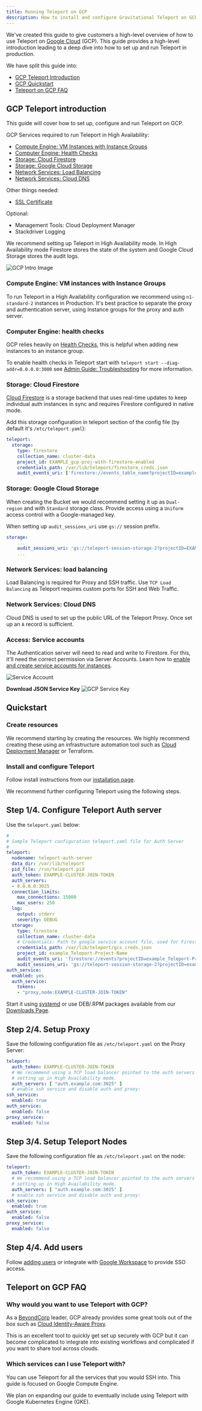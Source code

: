 ```yaml
---
title: Running Teleport on GCP
description: How to install and configure Gravitational Teleport on GCP for SSH and Kubernetes access.
---
```


We've created this guide to give customers a high-level overview of how to use Teleport on [Google Cloud](https://cloud.google.com/gcp/) (GCP). This guide provides a high-level introduction leading to a deep dive into how to set up and run Teleport in production.

We have split this guide into:

- [GCP Teleport Introduction](#gcp-teleport-introduction)
- [GCP Quickstart](#quickstart)
- [Teleport on GCP FAQ](#teleport-on-gcp-faq)

## GCP Teleport introduction

This guide will cover how to set up, configure and run Teleport on GCP.

GCP Services required to run Teleport in High Availability:

- [Compute Engine: VM Instances with Instance Groups](#compute-engine-vm-instances-with-instance-groups)
- [Computer Engine: Health Checks](#computer-engine-health-checks)
- [Storage: Cloud Firestore](#storage-google-cloud-storage)
- [Storage: Google Cloud Storage](#storage-google-cloud-storage)
- [Network Services: Load Balancing](#network-services-load-balancing)
- [Network Services: Cloud DNS](#network-services-cloud-dns)

Other things needed:

- [SSL Certificate](https://cloud.google.com/load-balancing/docs/ssl-certificates)

Optional:

- Management Tools: Cloud Deployment Manager
- Stackdriver Logging

We recommend setting up Teleport in High Availability mode. In High Availability mode Firestore
stores the state of the system and Google Cloud Storage stores the audit logs.

![GCP Intro Image](../img/gcp/gcp-teleport.svg)

### Compute Engine: VM instances with Instance Groups

To run Teleport in a High Availability configuration we recommend using `n1-standard-2` instances in
Production. It's best practice to separate the proxy and authentication server, using
Instance groups for the proxy and auth server.

### Computer Engine: health checks

GCP relies heavily on [Health Checks](https://cloud.google.com/load-balancing/docs/health-checks),
this is helpful when adding new instances to an instance group.

To enable health checks in Teleport start with `teleport start --diag-addr=0.0.0.0:3000`
see  [Admin Guide: Troubleshooting](admin-guide.mdx#troubleshooting) for more information.

### Storage: Cloud Firestore

[Cloud Firestore](https://cloud.google.com/firestore/) is a storage backend that uses real-time
updates to keep individual auth instances in sync and requires Firestore configured
in native mode.

Add this storage configuration in teleport section of the config file (by default it's `/etc/teleport.yaml`):

```yaml
teleport:
  storage:
    type: firestore
    collection_name: cluster-data
    project_id: EXAMPLE_gcp-proj-with-firestore-enabled
    credentials_path: /var/lib/teleport/firestore_creds.json
    audit_events_uri: ['firestore://events_table_name?projectID=example_Teleport-Project-Name&credentialsPath=/var/lib/teleport/gcs_creds.json']
```

### Storage: Google Cloud Storage

When creating the Bucket we would recommend setting it up as `Dual-region` and with
`Standard` storage class. Provide access using a `Uniform` access control with a Google-managed
key.

When setting up `audit_sessions_uri` use `gs://` session prefix.

```yaml
storage:
    ...
    audit_sessions_uri: 'gs://teleport-session-storage-2?projectID=EXAMPLE_gcp-proj-with-firestore-enabled&credentialsPath=/var/lib/teleport/gcs_creds.json'
    ...
```

### Network Services: load balancing

Load Balancing is required for Proxy and SSH traffic. Use `TCP Load Balancing` as
Teleport requires custom ports for SSH and Web Traffic.

### Network Services: Cloud DNS

Cloud DNS is used to set up the public URL of the Teleport Proxy. Once set up an `A`
record is sufficient.

### Access: Service accounts

The Authentication server will need to read and write to Firestore.  For this, it'll need the correct permission via Server Accounts. Learn how to [enable and create service accounts for instances](https://cloud.google.com/compute/docs/access/create-enable-service-accounts-for-instances).

![Service Account](../img/gcp/gcp-permissions.png)

**Download JSON Service Key**
![GCP Service Key](../img/gcp/gcp-service-key.png)

## Quickstart

### Create resources

We recommend starting by creating the resources. We highly recommend creating these using an infrastructure automation tool such as [Cloud Deployment Manager](https://cloud.google.com/deployment-manager/) or Terraform.

### Install and configure Teleport

Follow install instructions from our [installation page](installation.mdx#linux).

We recommend further configuring Teleport using the following steps.

## Step 1/4. Configure Teleport Auth server

Use the `teleport.yaml` below:

```yaml
#
# Sample Teleport configuration teleport.yaml file for Auth Server
#
teleport:
  nodename: teleport-auth-server
  data_dir: /var/lib/teleport
  pid_file: /run/teleport.pid
  auth_token: EXAMPLE-CLUSTER-JOIN-TOKEN
  auth_servers:
  - 0.0.0.0:3025
  connection_limits:
    max_connections: 15000
    max_users: 250
  log:
    output: stderr
    severity: DEBUG
  storage:
    type: firestore
    collection_name: cluster-data
    # Credentials: Path to google service account file, used for Firestore and Google Storage.
    credentials_path: /var/lib/teleport/gcs_creds.json
    project_id: example_Teleport-Project-Name
    audit_events_uri: 'firestore://events?projectID=example_Teleport-Project-Name&credentialsPath=/var/lib/teleport/gcs_creds.json'
    audit_sessions_uri: 'gs://teleport-session-storage-2?projectID=example_Teleport-Project-Name&credentialsPath=/var/lib/teleport/gcs_creds.json'
auth_service:
  enabled: yes
  auth_service:
    tokens:
    - "proxy,node:EXAMPLE-CLUSTER-JOIN-TOKEN"
```

Start it using [systemd](https://raw.githubusercontent.com/gravitational/teleport/master/examples/systemd/teleport.service) or use DEB/.RPM packages available from our [Downloads Page](https://gravitational.com/teleport/download/).

## Step 2/4. Setup Proxy

Save the following configuration file as `/etc/teleport.yaml` on the Proxy Server:

```yaml
teleport:
  auth_token: EXAMPLE-CLUSTER-JOIN-TOKEN
  # We recommend using a TCP load balancer pointed to the auth servers when
  # setting up in High Availability mode.
  auth_servers: [ "auth.example.com:3025" ]
  # enable ssh service and disable auth and proxy:
ssh_service:
  enabled: true
auth_service:
  enabled: false
proxy_service:
  enabled: false
```

## Step 3/4. Setup Teleport Nodes

Save the following configuration file as `/etc/teleport.yaml` on the node:

```yaml
teleport:
  auth_token: EXAMPLE-CLUSTER-JOIN-TOKEN
  # We recommend using a TCP load balancer pointed to the auth servers when
  # setting up in High Availability mode.
  auth_servers: [ "auth.example.com:3025" ]
  # enable ssh service and disable auth and proxy:
ssh_service:
  enabled: true
auth_service:
  enabled: false
proxy_service:
  enabled: false
```

## Step 4/4. Add users

Follow [adding users](enterprise/quickstart-enterprise.mdx#adding-users) or integrate with [Google Workspace](enterprise/sso/ssh-google-workspace.mdx) to provide SSO access.

## Teleport on GCP FAQ

### Why would you want to use Teleport with GCP?

As a [BeyondCorp](https://cloud.google.com/beyondcorp/) leader, GCP already provides some great tools out of the box such as [Cloud Identity-Aware Proxy](https://cloud.google.com/iap/).

This is an excellent tool to quickly get set up securely with GCP but it can become complicated to integrate into existing workflows and complicated if you want to share
tool across clouds.

### Which services can I use Teleport with?

You can use Teleport for all the services that you would SSH into. This guide is
focused on Google Compute Engine. 

We plan on expanding our guide to eventually include using Teleport with Google Kubernetes Engine (GKE).